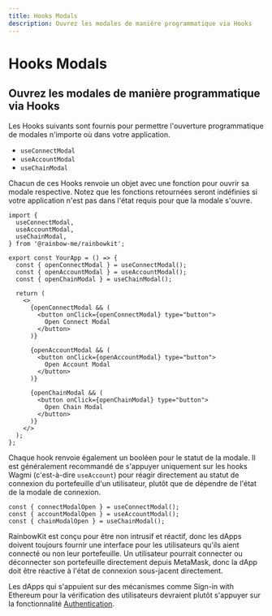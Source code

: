 ```yaml
---
title: Hooks Modals
description: Ouvrez les modales de manière programmatique via Hooks
---
```


# Hooks Modals

## Ouvrez les modales de manière programmatique via Hooks

Les Hooks suivants sont fournis pour permettre l'ouverture programmatique de modales n'importe où dans votre application.

- `useConnectModal`
- `useAccountModal`
- `useChainModal`

Chacun de ces Hooks renvoie un objet avec une fonction pour ouvrir sa modale respective. Notez que les fonctions retournées seront indéfinies si votre application n'est pas dans l'état requis pour que la modale s'ouvre.

```tsx
import {
  useConnectModal,
  useAccountModal,
  useChainModal,
} from '@rainbow-me/rainbowkit';

export const YourApp = () => {
  const { openConnectModal } = useConnectModal();
  const { openAccountModal } = useAccountModal();
  const { openChainModal } = useChainModal();

  return (
    <>
      {openConnectModal && (
        <button onClick={openConnectModal} type="button">
          Open Connect Modal
        </button>
      )}

      {openAccountModal && (
        <button onClick={openAccountModal} type="button">
          Open Account Modal
        </button>
      )}

      {openChainModal && (
        <button onClick={openChainModal} type="button">
          Open Chain Modal
        </button>
      )}
    </>
  );
};
```

Chaque hook renvoie également un booléen pour le statut de la modale. Il est généralement recommandé de s'appuyer uniquement sur les hooks Wagmi (c'est-à-dire `useAccount`) pour réagir directement au statut de connexion du portefeuille d'un utilisateur, plutôt que de dépendre de l'état de la modale de connexion.

```tsx
const { connectModalOpen } = useConnectModal();
const { accountModalOpen } = useAccountModal();
const { chainModalOpen } = useChainModal();
```

RainbowKit est conçu pour être non intrusif et réactif, donc les dApps doivent toujours fournir une interface pour les utilisateurs qu'ils aient connecté ou non leur portefeuille. Un utilisateur pourrait connecter ou déconnecter son portefeuille directement depuis MetaMask, donc la dApp doit être réactive à l'état de connexion sous-jacent directement.

Les dApps qui s'appuient sur des mécanismes comme Sign-in with Ethereum pour la vérification des utilisateurs devraient plutôt s'appuyer sur la fonctionnalité [Authentication](/docs/authentication).
